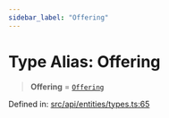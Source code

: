 ```yaml
---
sidebar_label: "Offering"
---
```


# Type Alias: Offering

> **Offering** = [`Offering`](../../Offering/classes/Offering.mdx)

Defined in: [src/api/entities/types.ts:65](https://github.com/PolymeshAssociation/polymesh-sdk/blob/bee6a2fe7a8ce5db42a6982e793782182cde2153/src/api/entities/types.ts#L65)

